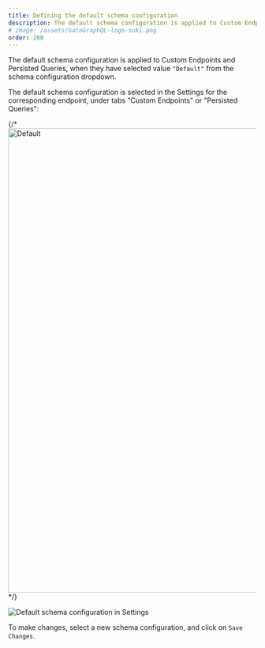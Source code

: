 ```yaml
---
title: Defining the default schema configuration
description: The default schema configuration is applied to Custom Endpoints and Persisted Queries, and selected via the Settings.
# image: /assets/GatoGraphQL-logo-suki.png
order: 200
---
```


The default schema configuration is applied to Custom Endpoints and Persisted Queries, when they have selected value `"Default"` from the schema configuration dropdown.

The default schema configuration is selected in the Settings for the corresponding endpoint, under tabs "Custom Endpoints" or "Persisted Queries":

{/* <Image
  src=/assets/guides/upstream/settings-default-schema-configuration-for-custom-endpoints.png
  width="1024"
  height="940"
  alt=Default schema configuration in Settings
  caption=Default schema configuration in Settings
/> */}

![Default schema configuration in Settings](/assets/guides/upstream/settings-default-schema-configuration-for-custom-endpoints.png)

To make changes, select a new schema configuration, and click on `Save Changes`.
